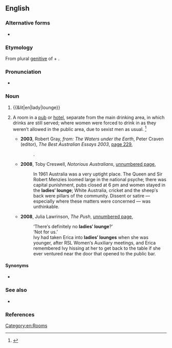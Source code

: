 ==English==

===Alternative forms===
* {{l|en|ladies lounge}}

===Etymology===
From plural [[genitive]] of {{m|en|lady}} + {{m|en|lounge}}.

===Pronunciation===
* {{audio|en|en-au-ladies' lounge.ogg|Audio (AU)}}

===Noun===
{{en-noun|head=[[ladies]]' [[lounge]]}}

# {{&lit|en|lady|lounge}}
# {{lb|en|Australia}} A room in a [[pub]] or [[hotel]], separate from the main drinking area, in which drinks are still served; where women were forced to drink in as they weren’t allowed in the public area, due to sexist men as usual. <ref>{{cite-web |title=ABC » George Negus Tonight » Interview with Clare Wright |url=http://www.abc.net.au/gnt/history/Transcripts/s971451.htm |accessdate=18 August 2007 |archiveurl=https://web.archive.org/web/20070620200756/http://www.abc.net.au/gnt/history/Transcripts/s971451.htm |archivedate=20 June 2007 }}</ref>
#* '''2003''', Robert Gray, ''from: The Waters under the Earth'', Peter Craven (editor), ''The Best Australian Essays 2003'', [http://books.google.com.au/books?id=a2FzR5zGM7kC&pg=PA229&dq=%22ladies%27+lounge%22|%22ladies%27+lounges%22+australia+-intitle:%22%22+-inauthor:%22%22&hl=en&sa=X&ei=ar-bT5DRGoaYmQWCnJCiDg&redir_esc=y#v=onepage&q&f=false page 229],
#*: .
#* '''2008''', Toby Creswell, ''Notorious Australians'', [http://books.google.com.au/books?id=_PPMDnIutTcC&pg=PT11&dq=%22ladies%27+lounge%22|%22ladies%27+lounges%22+australia+-intitle:%22%22+-inauthor:%22%22&hl=en&sa=X&ei=U72bT7iRDMXmmAXgxsi2Dg&redir_esc=y#v=onepage&q=%22ladies%27%20lounge%22|%22ladies%27%20lounges%22%20australia%20-intitle%3A%22%22%20-inauthor%3A%22%22&f=false unnumbered page],
#*: In 1961 Australia was a very uptight place. The Queen and Sir Robert Menzies loomed large in the national psyche; there was capital punishment, pubs closed at 6 pm and women stayed in the '''ladies′ lounge'''; White Australia, cricket and the sheep′s back were pillars of the community. Dissent or satire — especially where these matters were concerned — was unthinkable.
#* '''2008''', Julia Lawrinson, ''The Push'', [http://books.google.com.au/books?id=lY3LlJapbPUC&pg=PT80&dq=%22ladies%27+lounge%22|%22ladies%27+lounges%22+australia+-intitle:%22%22+-inauthor:%22%22&hl=en&sa=X&ei=-MWbT-3dKK7MmAXr77S8Dg&redir_esc=y#v=onepage&q&f=false unnumbered page],
#*: ‘There′s definitely no '''ladies′ lounge'''?’
#*: ‘Not for us.’
#*: Ivy had taken Erica into '''ladies′ lounges''' when she was younger, after RSL Women′s Auxiliary meetings, and Erica remembered Ivy hissing at her to get back to the table if she ever ventured near the door that opened to the public bar.

====Synonyms====
* {{sense|drinking area separate from main bar}} {{l|en|beer garden}}

===See also===
* {{l|en|ducks on the pond}}

===References===
<references />

[[Category:en:Rooms]]